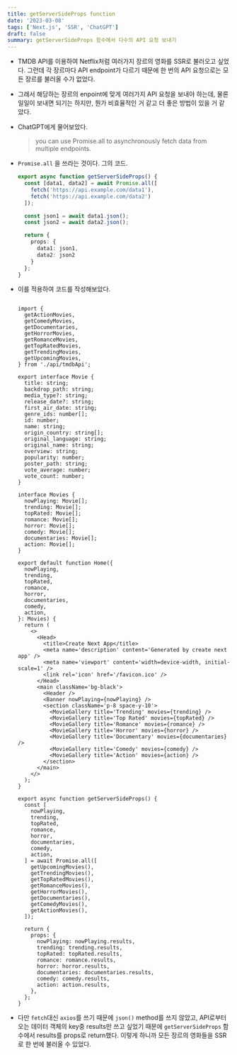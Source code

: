```yaml
---
title: getServerSideProps function
date: '2023-03-08'
tags: ['Next.js', 'SSR', 'ChatGPT']
draft: false
summary: getServerSideProps 함수에서 다수의 API 요청 보내기
---
```


- TMDB API를 이용하여 Netflix처럼 여러가지 장르의 영화를 SSR로 불러오고 싶었다. 그런데 각 장르마다 API endpoint가 다르기 때문에 한 번의 API 요청으로는 모든 장르를 불러올 수가 없었다.
- 그래서 해당하는 장르의 enpoint에 맞게 여러가지 API 요청을 보내야 하는데, 물론 일일이 보내면 되기는 하지만, 뭔가 비효율적인 거 같고 더 좋은 방법이 있을 거 같았다.
- ChatGPT에게 물어보았다.

  > you can use Promise.all to asynchronously fetch data from multiple endpoints.

- `Promise.all` 을 쓰라는 것이다. 그의 코드.

  ```ts
  export async function getServerSideProps() {
    const [data1, data2] = await Promise.all([
      fetch('https://api.example.com/data1'),
      fetch('https://api.example.com/data2')
    ]);
  
    const json1 = await data1.json();
    const json2 = await data2.json();
  
    return {
      props: {
        data1: json1,
        data2: json2
      }
    };
  }
  ```

- 이를 적용하여 코드를 작성해보았다.

  ```tsx:pages/index.tsx
  
  import {
    getActionMovies,
    getComedyMovies,
    getDocumentaries,
    getHorrorMovies,
    getRomanceMovies,
    getTopRatedMovies,
    getTrendingMovies,
    getUpcomingMovies,
  } from './api/tmdbApi';
  
  export interface Movie {
    title: string;
    backdrop_path: string;
    media_type?: string;
    release_date?: string;
    first_air_date: string;
    genre_ids: number[];
    id: number;
    name: string;
    origin_country: string[];
    original_language: string;
    original_name: string;
    overview: string;
    popularity: number;
    poster_path: string;
    vote_average: number;
    vote_count: number;
  }
  
  interface Movies {
    nowPlaying: Movie[];
    trending: Movie[];
    topRated: Movie[];
    romance: Movie[];
    horror: Movie[];
    comedy: Movie[];
    documentaries: Movie[];
    action: Movie[];
  }
  
  export default function Home({
    nowPlaying,
    trending,
    topRated,
    romance,
    horror,
    documentaries,
    comedy,
    action,
  }: Movies) {
    return (
      <>
        <Head>
          <title>Create Next App</title>
          <meta name='description' content='Generated by create next app' />
          <meta name='viewport' content='width=device-width, initial-scale=1' />
          <link rel='icon' href='/favicon.ico' />
        </Head>
        <main className='bg-black'>
          <Header />
          <Banner nowPlaying={nowPlaying} />
          <section className='p-8 space-y-10'>
            <MovieGallery title='Trending' movies={trending} />
            <MovieGallery title='Top Rated' movies={topRated} />
            <MovieGallery title='Romance' movies={romance} />
            <MovieGallery title='Horror' movies={horror} />
            <MovieGallery title='Documentary' movies={documentaries} />
            <MovieGallery title='Comedy' movies={comedy} />
            <MovieGallery title='Action' movies={action} />
          </section>
        </main>
      </>
    );
  }
  
  export async function getServerSideProps() {
    const [
      nowPlaying,
      trending,
      topRated,
      romance,
      horror,
      documentaries,
      comedy,
      action,
    ] = await Promise.all([
      getUpcomingMovies(),
      getTrendingMovies(),
      getTopRatedMovies(),
      getRomanceMovies(),
      getHorrorMovies(),
      getDocumentaries(),
      getComedyMovies(),
      getActionMovies(),
    ]);
  
    return {
      props: {
        nowPlaying: nowPlaying.results,
        trending: trending.results,
        topRated: topRated.results,
        romance: romance.results,
        horror: horror.results,
        documentaries: documentaries.results,
        comedy: comedy.results,
        action: action.results,
      },
    };
  }
  ```

- 다만 `fetch`대신 `axios`를 쓰기 때문에 `json()` method를 쓰지 않았고, API로부터 오는 데이터 객체의 key중 results만 쓰고 싶었기 때문에 `getServerSideProps` 함수에서 results를 props로 return했다. 이렇게 하니까 모든 장르의 영화들을 SSR로 한 번에 불러올 수 있었다.